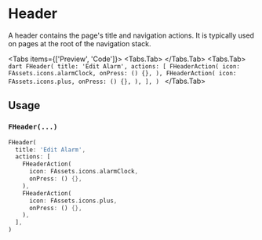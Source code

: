 
# Header
A header contains the page's title and navigation actions.
It is typically used on pages at the root of the navigation stack.

<Tabs items={['Preview', 'Code']}>
  <Tabs.Tab>
    <Widget name='header'/>
  </Tabs.Tab>
  <Tabs.Tab>
        ```dart
        FHeader(
          title: 'Edit Alarm',
          actions: [
            FHeaderAction(
              icon: FAssets.icons.alarmClock,
              onPress: () {},
            ),
            FHeaderAction(
              icon: FAssets.icons.plus,
              onPress: () {},
            ),
          ],
        )
        ```
  </Tabs.Tab>
</Tabs>

## Usage

### `FHeader(...)`

```dart
FHeader(
  title: 'Edit Alarm',
  actions: [
    FHeaderAction(
      icon: FAssets.icons.alarmClock,
      onPress: () {},
    ),
    FHeaderAction(
      icon: FAssets.icons.plus,
      onPress: () {},
    ),
  ],
)
```
